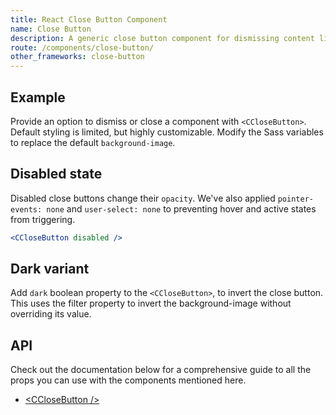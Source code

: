 ```yaml
---
title: React Close Button Component
name: Close Button
description: A generic close button component for dismissing content like modals and alerts.
route: /components/close-button/
other_frameworks: close-button
---
```


## Example

Provide an option to dismiss or close a component with `<CCloseButton>`. Default styling is limited, but highly customizable. Modify the Sass variables to replace the default `background-image`.

<ExampleSnippet component="CloseButtonExample" componentName="React Close Button" />

## Disabled state

Disabled close buttons change their `opacity`. We've also applied `pointer-events: none` and `user-select: none` to preventing hover and active states from triggering.

```jsx preview
<CCloseButton disabled />
```

<ExampleSnippet component="CloseButtonDisabledExample" componentName="React Close Button" />

## Dark variant

Add `dark` boolean property to the `<CCloseButton>`, to invert the close button. This uses the filter property to invert the background-image without overriding its value.

<ExampleSnippet className="bg-dark" component="CloseButtonDarkExample" componentName="React Close Button" />

## API

Check out the documentation below for a comprehensive guide to all the props you can use with the components mentioned here.

- [&lt;CCloseButton /&gt;](./api/#cclosebutton)
